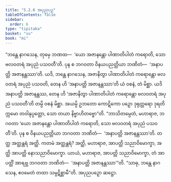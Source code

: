 ```yaml
---
title: "5.2.6 အပုညပဉှ"
tableOfContents: false
sidebar:
  order: 6
type: "tipitaka"
basket: "su"
book: "mi"
---
```



<DynamicBreadcrumb />

<Division number="135" book="mi">

<Paragraph number="732" book="mi">
“ဘန္တေ နာဂသေန, တုမှေ ဘဏထ—  ‘ယော အဇာနန္တော ပါဏာတိပါတံ ကရောတိ, သော ဗလဝတရံ အပုညံ ပသဝတီ’တိ. ပုန စ ဘဂဝတာ ဝိနယပညတ္တိယာ ဘဏိတံ—  ‘အနာပတ္တိ အဇာနန္တဿာ’တိ. ယဒိ, ဘန္တေ နာဂသေန, အဇာနိတွာ ပါဏာတိပါတံ ကရောန္တော ဗလဝတရံ အပုညံ ပသဝတိ, တေန ဟိ ‘အနာပတ္တိ အဇာနန္တဿာ’တိ ယံ ဝစနံ, တံ မိစ္ဆာ. ယဒိ အနာပတ္တိ အဇာနန္တဿ, တေန ဟိ ‘အဇာနိတွာ ပါဏာတိပါတံ ကရောန္တော ဗလဝတရံ အပုညံ ပသဝတီ’တိ တမ္ပိ ဝစနံ မိစ္ဆာ. အယမ္ပိ ဥဘတော ကောဋိကော ပဉှော ဒုရုတ္တရော ဒုရတိက္ကမော တဝါနုပ္ပတ္တော, သော တယာ နိဗ္ဗာဟိတဗ္ဗော”တိ.
</Paragraph>

<Paragraph number="733" book="mi">
“ဘာသိတမ္ပေတံ, မဟာရာဇ, ဘဂဝတာ ‘ယော အဇာနန္တော ပါဏာတိပါတံ ကရောတိ, သော ဗလဝတရံ အပုညံ ပသဝတီ’တိ. ပုန စ ဝိနယပညတ္တိယာ ဘဂဝတာ ဘဏိတံ—  ‘အနာပတ္တိ အဇာနန္တဿာ’တိ. တတ္ထ အတ္ထန္တရံ အတ္ထိ. ကတမံ အတ္ထန္တရံ? အတ္ထိ, မဟာရာဇ, အာပတ္တိ သညာဝိမောက္ခာ, အတ္ထိ အာပတ္တိ နောသညာဝိမောက္ခာ. ယာယံ, မဟာရာဇ, အာပတ္တိ သညာဝိမောက္ခာ, တံ အာပတ္တိံ အာရဗ္ဘ ဘဂဝတာ ဘဏိတံ—  ‘အနာပတ္တိ အဇာနန္တဿာ’”တိ. “သာဓု, ဘန္တေ နာဂသေန, ဧဝမေတံ တထာ သမ္ပဋိစ္ဆာမီ”တိ.

</Paragraph>
</Division>

<Paragraph number="734" type="center" book="mi">
အပုညပဉှော ဆဋ္ဌော.
</Paragraph>